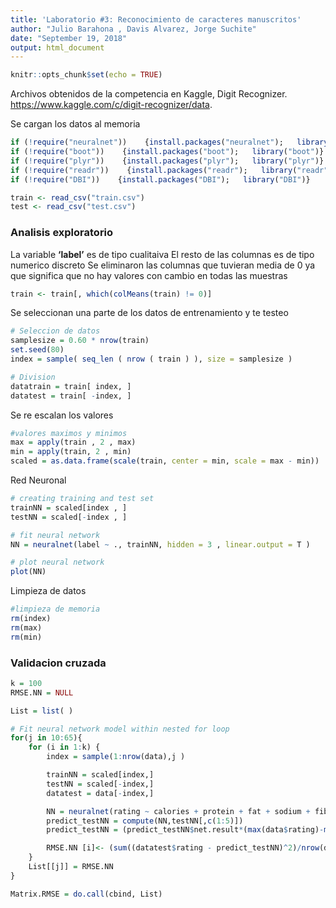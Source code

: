 ```yaml
---
title: 'Laboratorio #3: Reconocimiento de caracteres manuscritos'
author: "Julio Barahona , Davis Alvarez, Jorge Suchite"
date: "September 19, 2018"
output: html_document
---
```


```r
knitr::opts_chunk$set(echo = TRUE)
```
Archivos obtenidos de la competencia en Kaggle, Digit Recognizer. <https://www.kaggle.com/c/digit-recognizer/data>.

Se cargan los datos al memoria
```r

if (!require("neuralnet"))    {install.packages("neuralnet");   library("neuralnet")}
if (!require("boot"))    {install.packages("boot");   library("boot")}
if (!require("plyr"))    {install.packages("plyr");   library("plyr")}
if (!require("readr"))    {install.packages("readr");   library("readr")}
if (!require("DBI"))    {install.packages("DBI");   library("DBI")}

train <- read_csv("train.csv")
test <- read_csv("test.csv")
```

### Analisis exploratorio

La variable **'label'** es de tipo cualitaiva 
El resto de las columnas es de tipo numerico discreto
Se eliminaron las columnas que tuvieran media de 0 ya que significa que no hay valores con cambio en todas las muestras

```r
train <- train[, which(colMeans(train) != 0)]
```


Se seleccionan una parte de los datos de entrenamiento y te testeo

```r
# Seleccion de datos 
samplesize = 0.60 * nrow(train)
set.seed(80)
index = sample( seq_len ( nrow ( train ) ), size = samplesize )

# Division  
datatrain = train[ index, ]
datatest = train[ -index, ]

```

Se re escalan los valores 
```r
#valores maximos y minimos 
max = apply(train , 2 , max)
min = apply(train, 2 , min)
scaled = as.data.frame(scale(train, center = min, scale = max - min))

```

Red Neuronal
```r

# creating training and test set
trainNN = scaled[index , ]
testNN = scaled[-index , ]

# fit neural network
NN = neuralnet(label ~ ., trainNN, hidden = 3 , linear.output = T )

# plot neural network
plot(NN)

```


Limpieza de datos
```r
#limpieza de memoria
rm(index)
rm(max)
rm(min)
```

### Validacion cruzada 
```r
k = 100
RMSE.NN = NULL

List = list( )

# Fit neural network model within nested for loop
for(j in 10:65){
    for (i in 1:k) {
        index = sample(1:nrow(data),j )

        trainNN = scaled[index,]
        testNN = scaled[-index,]
        datatest = data[-index,]

        NN = neuralnet(rating ~ calories + protein + fat + sodium + fiber, trainNN, hidden = 3, linear.output= T)
        predict_testNN = compute(NN,testNN[,c(1:5)])
        predict_testNN = (predict_testNN$net.result*(max(data$rating)-min(data$rating)))+min(data$rating)

        RMSE.NN [i]<- (sum((datatest$rating - predict_testNN)^2)/nrow(datatest))^0.5
    }
    List[[j]] = RMSE.NN
}

Matrix.RMSE = do.call(cbind, List)
```


